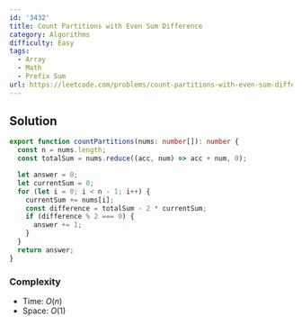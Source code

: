 ```yaml
---
id: '3432'
title: Count Partitions with Even Sum Difference
category: Algorithms
difficulty: Easy
tags:
  - Array
  - Math
  - Prefix Sum
url: https://leetcode.com/problems/count-partitions-with-even-sum-difference
---
```


## Solution

```typescript showLineNumbers
export function countPartitions(nums: number[]): number {
  const n = nums.length;
  const totalSum = nums.reduce((acc, num) => acc + num, 0);

  let answer = 0;
  let currentSum = 0;
  for (let i = 0; i < n - 1; i++) {
    currentSum += nums[i];
    const difference = totalSum - 2 * currentSum;
    if (difference % 2 === 0) {
      answer += 1;
    }
  }
  return answer;
}
```

### Complexity

- Time: $O(n)$
- Space: $O(1)$
